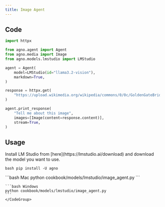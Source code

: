 ```yaml
---
title: Image Agent
---
```


## Code

```python cookbook/models/lmstudio/image_agent.py
import httpx

from agno.agent import Agent
from agno.media import Image
from agno.models.lmstudio import LMStudio

agent = Agent(
    model=LMStudio(id="llama3.2-vision"),
    markdown=True,
)

response = httpx.get(
    "https://upload.wikimedia.org/wikipedia/commons/0/0c/GoldenGateBridge-001.jpg"
)

agent.print_response(
    "Tell me about this image",
    images=[Image(content=response.content)],
    stream=True,
)
```

## Usage

<Steps>
  <Snippet file="create-venv-step.mdx" />

<Step title="Install LM Studio">
  Install LM Studio from [here](https://lmstudio.ai/download) and download the
  model you want to use.
</Step>

<Step title="Install libraries">```bash pip install -U agno ```</Step>

  <Step title="Run Agent">
    <CodeGroup>
    ```bash Mac
    python cookbook/models/lmstudio/image_agent.py
    ```

    ```bash Windows
    python cookbook/models/lmstudio/image_agent.py
    ```
    </CodeGroup>

  </Step>
</Steps>
